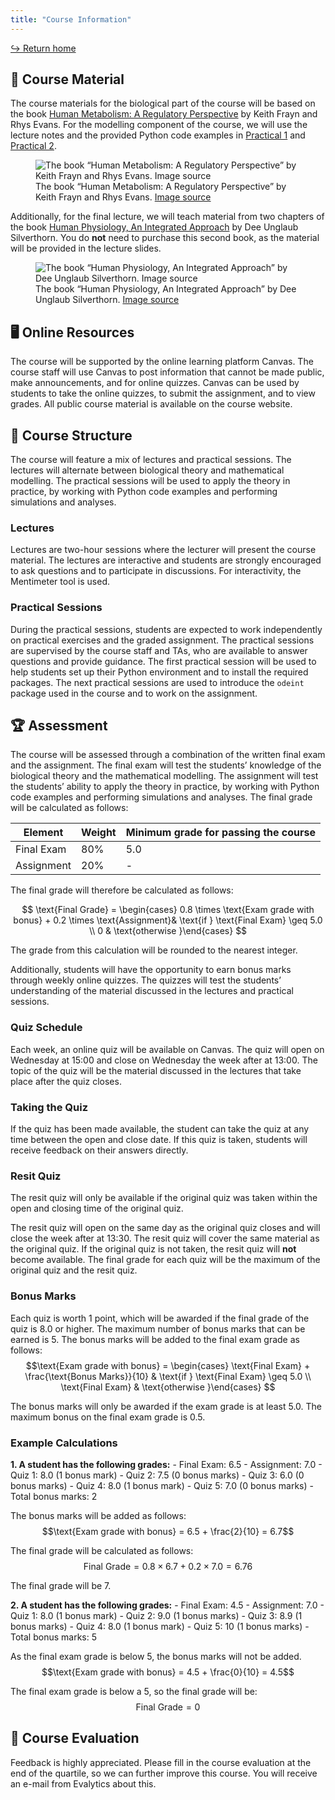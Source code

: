 ```yaml
---
title: "Course Information"
---
```


[↪︎ Return home]({{< var website >}}/{{< var repo >}}){.btn .btn-other .mr-2}

## 📖 Course Material
The course materials for the biological part of the course will be based on the book [Human Metabolism: A Regulatory Perspective](https://www.wiley.com/en-us/Human+Metabolism%3A+A+Regulatory+Perspective%2C+4th+Edition-p-9781119331438) by Keith Frayn and Rhys Evans. For the modelling component of the course, we will use the lecture notes and the provided Python code examples in [Practical 1]({{< var website >}}/{{< var repo >}}/8bm050/notebooks/01-ode-simulation-with-Python) and [Practical 2]({{< var website >}}/{{< var repo >}}/8bm050/notebooks/02-whole-body-models).  

![The book "Human Metabolism: A Regulatory Perspective" by Keith Frayn and Rhys Evans. [Image source](https://www.wiley.com/en-us/Human+Metabolism%3A+A+Regulatory+Perspective%2C+4th+Edition-p-9781119331438)](info/assets/humanmetabolism.jpg){.lightbox}

Additionally, for the final lecture, we will teach material from two chapters of the book [Human Physiology, An Integrated Approach](https://www.pearson.com/nl/en_NL/higher-education/subject-catalogue/biology/Human-physiology-silverthorn-8e.html) by Dee Unglaub Silverthorn. You do **not** need to purchase this second book, as the material will be provided in the lecture slides.

![The book "Human Physiology, An Integrated Approach" by Dee Unglaub Silverthorn. [Image source](https://www.pearson.com/nl/en_NL/higher-education/subject-catalogue/biology/Human-physiology-silverthorn-8e.html)](info/assets/silverthorn.jpg.webp){.lightbox} 

## 🖥️ Online Resources
The course will be supported by the online learning platform Canvas. The course staff will use Canvas to post information that cannot be made public, make announcements, and for online quizzes. Canvas can be used by students to take the online quizzes, to submit the assignment, and to view grades. All public course material is available on the course website.

## 🔨 Course Structure
The course will feature a mix of lectures and practical sessions. The lectures will alternate between biological theory and mathematical modelling. The practical sessions will be used to apply the theory in practice, by working with Python code examples and performing simulations and analyses.

### Lectures
Lectures are two-hour sessions where the lecturer will present the course material. The lectures are interactive and students are strongly encouraged to ask questions and to participate in discussions. For interactivity, the Mentimeter tool is used. 

### Practical Sessions
During the practical sessions, students are expected to work independently on practical exercises and the graded assignment. The practical sessions are supervised by the course staff and TAs, who are available to answer questions and provide guidance. The first practical session will be used to help students set up their Python environment and to install the required packages. The next practical sessions are used to introduce the `odeint` package used in the course and to work on the assignment.

## 🏆 Assessment
The course will be assessed through a combination of the written final exam and the assignment. The final exam will test the students' knowledge of the biological theory and the mathematical modelling. The assignment will test the students' ability to apply the theory in practice, by working with Python code examples and performing simulations and analyses. The final grade will be calculated as follows:

| Element | Weight | Minimum grade for passing the course |
| --- | --- | --- |
| Final Exam | 80% | 5.0 |
| Assignment | 20% | -   |

The final grade will therefore be calculated as follows:

$$
\text{Final Grade} = \begin{cases}
0.8 \times \text{Exam grade with bonus} + 0.2 \times \text{Assignment}& \text{if } \text{Final Exam} \geq 5.0 \\
0 & \text{otherwise }\end{cases}
$$

The grade from this calculation will be rounded to the nearest integer.

Additionally, students will have the opportunity to earn bonus marks through weekly online quizzes. The quizzes will test the students' understanding of the material discussed in the lectures and practical sessions. 

### Quiz Schedule
Each week, an online quiz will be available on Canvas. The quiz will open on Wednesday at 15:00 and close on Wednesday the week after at 13:00. The topic of the quiz will be the material discussed in the lectures that take place after the quiz closes. 

### Taking the Quiz
If the quiz has been made available, the student can take the quiz at any time between the open and close date. If this quiz is taken, students will receive feedback on their answers directly. 

### Resit Quiz

::: {.callout-warning}
The resit quiz will only be available if the original quiz was taken within the open and closing time of the original quiz.
:::

The resit quiz will open on the same day as the original quiz closes and will close the week after at 13:30. The resit quiz will cover the same material as the original quiz. If the original quiz is not taken, the resit quiz will **not** become available. The final grade for each quiz will be the maximum of the original quiz and the resit quiz.

### Bonus Marks
Each quiz is worth 1 point, which will be awarded if the final grade of the quiz is 8.0 or higher. The maximum number of bonus marks that can be earned is 5. The bonus marks will be added to the final exam grade as follows:
$$\text{Exam grade with bonus} = \begin{cases}
\text{Final Exam} + \frac{\text{Bonus Marks}}{10} & \text{if } \text{Final Exam} \geq 5.0 \\
\text{Final Exam} & \text{otherwise }\end{cases} $$

::: {.callout-warning}
The bonus marks will only be awarded if the exam grade is at least 5.0. The maximum bonus on the final exam grade is 0.5.
:::

### Example Calculations

**1. A student has the following grades:**
  - Final Exam: 6.5
  - Assignment: 7.0
  - Quiz 1: 8.0 (1 bonus mark)
  - Quiz 2: 7.5 (0 bonus marks)
  - Quiz 3: 6.0 (0 bonus marks)
  - Quiz 4: 8.0 (1 bonus mark)
  - Quiz 5: 7.0 (0 bonus marks)
  - Total bonus marks: 2

  The bonus marks will be added as follows:
  $$\text{Exam grade with bonus} = 6.5 + \frac{2}{10} = 6.7$$

  The final grade will be calculated as follows:
  $$\text{Final Grade} = 0.8 \times 6.7 + 0.2 \times 7.0 = 6.76$$

  The final grade will be 7.

**2. A student has the following grades:**
  - Final Exam: 4.5
  - Assignment: 7.0
  - Quiz 1: 8.0 (1 bonus mark)
  - Quiz 2: 9.0 (1 bonus marks)
  - Quiz 3: 8.9 (1 bonus marks)
  - Quiz 4: 8.0 (1 bonus mark)
  - Quiz 5: 10 (1 bonus marks)
  - Total bonus marks: 5

  As the final exam grade is below 5, the bonus marks will not be added.
  $$\text{Exam grade with bonus} = 4.5 + \frac{0}{10} = 4.5$$

  The final exam grade is below a 5, so the final grade will be:
  $$\text{Final Grade} = 0$$

## 💭 Course Evaluation
Feedback is highly appreciated. Please fill in the course evaluation at the end of the quartile, so we can further improve this course. You will receive an e-mail from Evalytics about this.